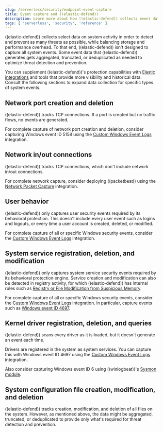 ```yaml
---
slug: /serverless/security/endpoint-event-capture
title: Event capture and ((elastic-defend))
description: Learn more about how ((elastic-defend)) collects event data.
tags: [ 'serverless', 'security', 'reference' ]
---
```


<DocBadge template="technical preview" />
<div id="endpoint-event-capture"></div>

((elastic-defend)) collects select data on system activity in order to detect and prevent as many threats as possible, while balancing storage and performance overhead. To that end, ((elastic-defend)) isn't designed to capture all system events. Some event data that ((elastic-defend)) generates gets aggregated, truncated, or deduplicated as needed to optimize threat detection and prevention.

You can supplement ((elastic-defend))'s protection capabilities with [Elastic integrations](((integrations-docs))) and tools that provide more visibility and historical data. Consult the following sections to expand data collection for specific types of system events.

## Network port creation and deletion

((elastic-defend)) tracks TCP connections. If a port is created but no traffic flows, no events are generated.

For complete capture of network port creation and deletion, consider capturing Windows event ID 5158 using the [Custom Windows Event Logs](((integrations-docs))/winlog) integration.

## Network in/out connections

((elastic-defend)) tracks TCP connections, which don't include network in/out connections.

For complete network capture, consider deploying ((packetbeat)) using the [Network Packet Capture](((integrations-docs))/network_traffic) integration.

## User behavior

((elastic-defend)) only captures user security events required by its behavioral protection. This doesn't include every user event such as logins and logouts, or every time a user account is created, deleted, or modified.

For complete capture of all or specific Windows security events, consider the [Custom Windows Event Logs](((integrations-docs))/winlog) integration.

## System service registration, deletion, and modification

((elastic-defend)) only captures system service security events required by its behavioral protection engine. Service creation and modification can also be detected in registry activity, for which ((elastic-defend)) has internal rules such as [Registry or File Modification from Suspicious Memory](https://github.com/elastic/protections-artifacts/blob/6d54ae289b290b1d42a7717569483f6ce907200a/behavior/rules/persistence_registry_or_file_modification_from_suspicious_memory.toml).

For complete capture of all or specific Windows security events, consider the [Custom Windows Event Logs](((integrations-docs))/winlog) integration. In particular, capture events such as [Windows event ID 4697](https://learn.microsoft.com/en-us/windows/security/threat-protection/auditing/event-4697).

## Kernel driver registration, deletion, and queries

((elastic-defend)) scans every driver as it is loaded, but it doesn't generate an event each time.

Drivers are registered in the system as system services. You can capture this with Windows event ID 4697 using the [Custom Windows Event Logs](((integrations-docs))/winlog) integration. 

Also consider capturing Windows event ID 6 using ((winlogbeat))'s [Sysmon module](((winlogbeat-ref))/winlogbeat-module-sysmon.html).

## System configuration file creation, modification, and deletion

((elastic-defend)) tracks creation, modification, and deletion of all files on the system. However, as mentioned above, the data might be aggregated, truncated, or deduplicated to provide only what's required for threat detection and prevention.
